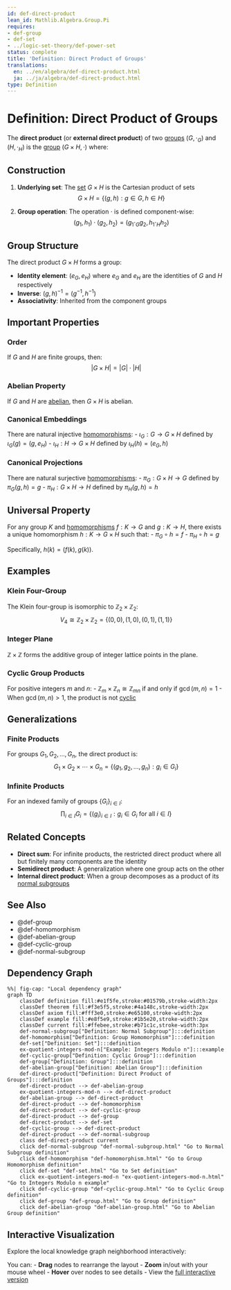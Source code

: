 ```yaml
---
id: def-direct-product
lean_id: Mathlib.Algebra.Group.Pi
requires:
- def-group
- def-set
- ../logic-set-theory/def-power-set
status: complete
title: 'Definition: Direct Product of Groups'
translations:
  en: ../en/algebra/def-direct-product.html
  ja: ../ja/algebra/def-direct-product.html
type: Definition
---
```


# Definition: Direct Product of Groups {#def-direct-product}

The **direct product** (or **external direct product**) of two [groups](def-group.qmd) $(G, \cdot_G)$ and $(H, \cdot_H)$ is the [group](def-group.qmd) $(G \times H, \cdot)$ where:

## Construction

1. **Underlying set**: The [set](../logic-set-theory/def-set.qmd) $G \times H$ is the Cartesian product of sets
   $$G \times H = \{(g, h) : g \in G, h \in H\}$$

2. **Group operation**: The operation $\cdot$ is defined component-wise:
   $$(g_1, h_1) \cdot (g_2, h_2) = (g_1 \cdot_G g_2, h_1 \cdot_H h_2)$$

## Group Structure

The direct product $G \times H$ forms a group:

- **Identity element**: $(e_G, e_H)$ where $e_G$ and $e_H$ are the identities of $G$ and $H$ respectively
- **Inverse**: $(g, h)^{-1} = (g^{-1}, h^{-1})$
- **Associativity**: Inherited from the component groups

## Important Properties

### Order
If $G$ and $H$ are finite groups, then:
$$|G \times H| = |G| \cdot |H|$$

### Abelian Property
If $G$ and $H$ are [abelian](def-abelian-group.qmd), then $G \times H$ is abelian.

### Canonical Embeddings
There are natural injective [homomorphisms](def-homomorphism.qmd):
- $\iota_G: G \to G \times H$ defined by $\iota_G(g) = (g, e_H)$
- $\iota_H: H \to G \times H$ defined by $\iota_H(h) = (e_G, h)$

### Canonical Projections
There are natural surjective [homomorphisms](def-homomorphism.qmd):
- $\pi_G: G \times H \to G$ defined by $\pi_G(g, h) = g$
- $\pi_H: G \times H \to H$ defined by $\pi_H(g, h) = h$

## Universal Property

For any group $K$ and [homomorphisms](def-homomorphism.qmd) $f: K \to G$ and $g: K \to H$, there exists a unique homomorphism $h: K \to G \times H$ such that:
- $\pi_G \circ h = f$
- $\pi_H \circ h = g$

Specifically, $h(k) = (f(k), g(k))$.

## Examples

### Klein Four-Group
The Klein four-group is isomorphic to $\mathbb{Z}_2 \times \mathbb{Z}_2$:
$$V_4 \cong \mathbb{Z}_2 \times \mathbb{Z}_2 = \{(0,0), (1,0), (0,1), (1,1)\}$$

### Integer Plane
$\mathbb{Z} \times \mathbb{Z}$ forms the additive group of integer lattice points in the plane.

### Cyclic Group Products
For positive integers $m$ and $n$:
- $\mathbb{Z}_m \times \mathbb{Z}_n \cong \mathbb{Z}_{mn}$ if and only if $\gcd(m,n) = 1$
- When $\gcd(m,n) > 1$, the product is not [cyclic](def-cyclic-group.qmd)

## Generalizations

### Finite Products
For groups $G_1, G_2, \ldots, G_n$, the direct product is:
$$G_1 \times G_2 \times \cdots \times G_n = \{(g_1, g_2, \ldots, g_n) : g_i \in G_i\}$$

### Infinite Products
For an indexed family of groups $\{G_i\}_{i \in I}$:
$$\prod_{i \in I} G_i = \{(g_i)_{i \in I} : g_i \in G_i \text{ for all } i \in I\}$$

## Related Concepts

- **Direct sum**: For infinite products, the restricted direct product where all but finitely many components are the identity
- **Semidirect product**: A generalization where one group acts on the other
- **Internal direct product**: When a group decomposes as a product of its [normal subgroups](def-normal-subgroup.qmd)

## See Also

- @def-group
- @def-homomorphism
- @def-abelian-group
- @def-cyclic-group
- @def-normal-subgroup

## Dependency Graph

```mermaid
%%| fig-cap: "Local dependency graph"
graph TD
    classDef definition fill:#e1f5fe,stroke:#01579b,stroke-width:2px
    classDef theorem fill:#f3e5f5,stroke:#4a148c,stroke-width:2px
    classDef axiom fill:#fff3e0,stroke:#e65100,stroke-width:2px
    classDef example fill:#e8f5e9,stroke:#1b5e20,stroke-width:2px
    classDef current fill:#ffebee,stroke:#b71c1c,stroke-width:3px
    def-normal-subgroup["Definition: Normal Subgroup"]:::definition
    def-homomorphism["Definition: Group Homomorphism"]:::definition
    def-set["Definition: Set"]:::definition
    ex-quotient-integers-mod-n["Example: Integers Modulo n"]:::example
    def-cyclic-group["Definition: Cyclic Group"]:::definition
    def-group["Definition: Group"]:::definition
    def-abelian-group["Definition: Abelian Group"]:::definition
    def-direct-product["Definition: Direct Product of Groups"]:::definition
    def-direct-product --> def-abelian-group
    ex-quotient-integers-mod-n --> def-direct-product
    def-abelian-group --> def-direct-product
    def-direct-product --> def-homomorphism
    def-direct-product --> def-cyclic-group
    def-direct-product --> def-group
    def-direct-product --> def-set
    def-cyclic-group --> def-direct-product
    def-direct-product --> def-normal-subgroup
    class def-direct-product current
    click def-normal-subgroup "def-normal-subgroup.html" "Go to Normal Subgroup definition"
    click def-homomorphism "def-homomorphism.html" "Go to Group Homomorphism definition"
    click def-set "def-set.html" "Go to Set definition"
    click ex-quotient-integers-mod-n "ex-quotient-integers-mod-n.html" "Go to Integers Modulo n example"
    click def-cyclic-group "def-cyclic-group.html" "Go to Cyclic Group definition"
    click def-group "def-group.html" "Go to Group definition"
    click def-abelian-group "def-abelian-group.html" "Go to Abelian Group definition"
```

## Interactive Visualization

Explore the local knowledge graph neighborhood interactively:

::: {.graph-viz data-id="def-direct-product" data-width="700" data-height="500"}
:::

You can:
- **Drag** nodes to rearrange the layout
- **Zoom** in/out with your mouse wheel
- **Hover** over nodes to see details
- View the [full interactive version](../../output/interactive/def-direct-product.html){target="_blank"}

